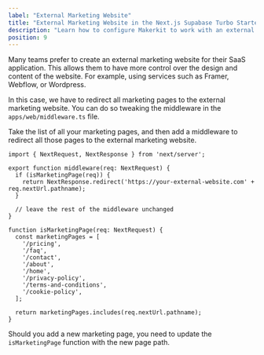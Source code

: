 ```yaml
---
label: "External Marketing Website"
title: "External Marketing Website in the Next.js Supabase Turbo Starter Kit"
description: "Learn how to configure Makerkit to work with an external marketing website in the Next.js Supabase Turbo Starter Kit."
position: 9
---
```


Many teams prefer to create an external marketing website for their SaaS application. This allows them to have more control over the design and content of the website. For example, using services such as Framer, Webflow, or Wordpress.

In this case, we have to redirect all marketing pages to the external marketing website. You can do so tweaking the middleware in the `apps/web/middleware.ts` file.

Take the list of all your marketing pages, and then add a middleware to redirect all those pages to the external marketing website.

```tsx
import { NextRequest, NextResponse } from 'next/server';

export function middleware(req: NextRequest) {
  if (isMarketingPage(req)) {
    return NextResponse.redirect('https://your-external-website.com' + req.nextUrl.pathname);
  }

  // leave the rest of the middleware unchanged
}

function isMarketingPage(req: NextRequest) {
  const marketingPages = [
    '/pricing',
    '/faq',
    '/contact',
    '/about',
    '/home',
    '/privacy-policy',
    '/terms-and-conditions',
    '/cookie-policy',
  ];

  return marketingPages.includes(req.nextUrl.pathname);
}
```

Should you add a new marketing page, you need to update the `isMarketingPage` function with the new page path.